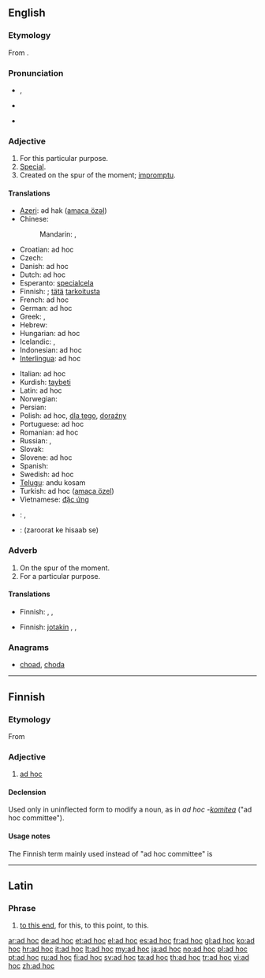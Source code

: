 ==English==

===Etymology===
From {{etyl|NL.|en}} {{term|ad hoc||for this|lang=la}}.

===Pronunciation===
* {{a|UK}} {{IPA|/ˌæd ˈhɒk/}}, {{SAMPA|/%{d"hQk/}}
* {{a|US}} {{IPA|/ˌæd ˈhɑk/|/ˌæd ˈhɔk/}}
* {{audio|en-us-ad hoc.ogg|Audio (US)}}

===Adjective===
{{wikipedia}}
{{en-adj|pos=[[ad#Latin|ad]] [[hoc#Latin|hoc]]}}

# For this particular purpose.
# [[special|Special]].
# Created on the spur of the moment; [[impromptu]].

====Translations====
{{trans-top|for this particular purpose}}
* [[Azeri]]: әd hak ([[amaca özәl]])
* Chinese:
*: Mandarin: {{t-|cmn|臨時|sc=Hani}}, {{t-|cmn|临时|tr=línshí|sc=Hani}}
* Croatian: ad hoc
* Czech: {{t-|cs|ad hoc}}
* Danish: ad hoc
* Dutch: ad hoc
* Esperanto: [[specialcela]]
* Finnish: {{t|fi|ad hoc}}; [[tämä#Finnish|tätä]] [[tarkoitus#Finnish|tarkoitusta]] {{t|fi|varten}}
* French: ad hoc
* German: ad hoc
* Greek: {{t|el|επί τούτου}}, {{t+|el|επί τούτω}}
* Hebrew: {{t+|he|אד הוק}}
* Hungarian: ad hoc
* Icelandic: {{t|is|sértækur|m}}, {{t|is|sérsniðinn|m}}
* Indonesian: ad hoc
* [[Interlingua]]: ad hoc
{{trans-mid}}
* Italian: ad hoc
* Kurdish: [[taybeti]]
* Latin: ad hoc
* Norwegian: {{t+|no|ad hoc}}
* Persian: {{t-|fa|ویژه|xs=Persian}}
* Polish: ad hoc, [[dla tego]], [[doraźny]] {{m}}
* Portuguese: ad hoc
* Romanian: ad hoc
* Russian: {{t|ru|по месту}}, {{t+|ru|ситуационно}}
* Slovak: {{t-|sk|ad hoc}}
* Slovene: ad hoc
* Spanish: {{t|es|ad hoc}}
* Swedish: ad hoc
* [[Telugu]]: andu kosam
* Turkish: ad hoc ([[amaca özel]])
* Vietnamese: [[đặc ứng]]
{{trans-bottom}}

{{trans-see|special}}

{{trans-see|impromptu}}

{{checktrans-top}}
* {{ttbc|ar}}: {{Arab|[[حصري]]}}, {{Arab|[[حصريا]]}}
* {{ttbc|hi}}: (zaroorat ke hisaab se)
{{trans-bottom}}

===Adverb===
{{en-adv|head=[[ad#Latin|ad]] [[hoc#Latin|hoc]]}}

# On the spur of the moment.
# For a particular purpose.

====Translations====
{{trans-top|on the spur of the moment}}
* Finnish: {{t|fi|noin vain}}, {{t|fi|siitä vain}}, {{t|fi|tuosta vain}}
{{trans-mid}}
{{trans-bottom}}

{{trans-top|for a particular purpose}}
* Finnish: [[jotakin#Finnish|jotakin]] {{t|fi|varten}}, {{t|fi|nimenomaisesti}}, {{t|fi|varta vasten}}
{{trans-mid}}
{{trans-bottom}}

===Anagrams===
* [[choad#English|choad]], [[choda#English|choda]]

----

==Finnish==

===Etymology===
From {{etyl|la|fi}}

===Adjective===
{{fi-adj|comp=-}}

# {{rare|lang=fi}} [[ad hoc]] {{gloss|for a particular purpose}}

====Declension====
Used only in uninflected form to modify a noun, as in ''ad hoc -[[komitea]]'' ("ad hoc committee").

====Usage notes====
The Finnish term mainly used instead of "ad hoc committee" is {{term|työryhmä}}

----

==Latin==

===Phrase===
{{infl|la|phrase|head=[[ad#Latin|ad]] [[hoc#Latin|hoc]]}}

# [[to this end]], for this, to this point, to this.

[[ar:ad hoc]]
[[de:ad hoc]]
[[et:ad hoc]]
[[el:ad hoc]]
[[es:ad hoc]]
[[fr:ad hoc]]
[[gl:ad hoc]]
[[ko:ad hoc]]
[[hr:ad hoc]]
[[it:ad hoc]]
[[lt:ad hoc]]
[[my:ad hoc]]
[[ja:ad hoc]]
[[no:ad hoc]]
[[pl:ad hoc]]
[[pt:ad hoc]]
[[ru:ad hoc]]
[[fi:ad hoc]]
[[sv:ad hoc]]
[[ta:ad hoc]]
[[th:ad hoc]]
[[tr:ad hoc]]
[[vi:ad hoc]]
[[zh:ad hoc]]